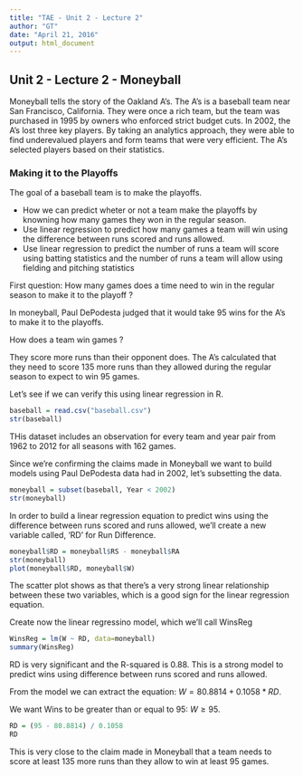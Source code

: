 ```yaml
---
title: "TAE - Unit 2 - Lecture 2"
author: "GT"
date: "April 21, 2016"
output: html_document
---
```


## Unit 2 - Lecture 2 - Moneyball

Moneyball tells the story of the Oakland A's. The A's is a baseball team near
San Francisco, California. They were once a rich team, but the team was purchased in 
1995 by owners who enforced strict budget cuts.
In 2002, the A's lost three key players. By taking an analytics approach,
they were able to find underevalued players and form teams that were very efficient.
The A's selected players based on their statistics.

### Making it to the Playoffs

The goal of a baseball team is to make the playoffs. 

- How we can predict wheter or not a team make the playoffs by knowning how many
  games they won in the regular season.
- Use linear regression to predict how many games a team will win using the 
  difference between runs scored and runs allowed.
- Use linear regression to predict the number of runs a team will score using
  batting statistics and the number of runs a team will allow using fielding and
  pitching statistics
  
First question: How many games does a time need to win in the regular season to
make it to the playoff ?

In moneyball, Paul DePodesta judged that it would take 95 wins for the A's to make
it to the playoffs.

How does a team win games ?

They score more runs than their opponent does. The A's calculated that they need
to score 135 more runs than they allowed during the regular season to expect to win
95 games.

Let's see if we can verify this using linear regression in R.

```r
baseball = read.csv("baseball.csv")
str(baseball)
```

THis dataset includes an observation for every team and year pair from 1962 to 2012
for all seasons with 162 games.

Since we're confirming the claims made in Moneyball we want to build models using
Paul DePodesta data had in 2002, let's subsetting the data.

```r
moneyball = subset(baseball, Year < 2002)
str(moneyball)
```

In order to build a linear regression equation to predict wins using the difference
between runs scored and runs allowed, we'll create a new variable called, 'RD' for
Run Difference.

```r
moneyball$RD = moneyball$RS - moneyball$RA
str(moneyball)
plot(moneyball$RD, moneyball$W)
```

The scatter plot shows as that there's a very strong linear relationship between 
these two variables, which is a good sign for the linear regression equation.

Create now the linear regressino model, which we'll call WinsReg

```r
WinsReg = lm(W ~ RD, data=moneyball)
summary(WinsReg)
```

RD is very significant and the R-squared is 0.88. This is a strong model to predict
wins using difference between runs scored and runs allowed. 

From the model we can extract the equation: $W = 80.8814 + 0.1058*RD$.

We want Wins to be greater than or equal to 95: $W \geq 95$.

```r
RD = (95 - 80.8814) / 0.1058
RD
```

This is very close to the claim made in Moneyball that a team needs to score at
least 135 more runs than they allow to win at least 95 games.





